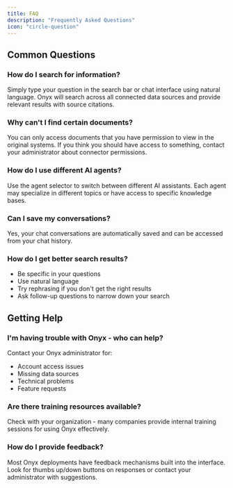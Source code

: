 ```yaml
---
title: FAQ
description: "Frequently Asked Questions"
icon: "circle-question"
---
```


## Common Questions

### How do I search for information?

Simply type your question in the search bar or chat interface using natural language. Onyx will search across all connected data sources and provide relevant results with source citations.

### Why can't I find certain documents?

You can only access documents that you have permission to view in the original systems. If you think you should have access to something, contact your administrator about connector permissions.

### How do I use different AI agents?

Use the agent selector to switch between different AI assistants. Each agent may specialize in different topics or have access to specific knowledge bases.

### Can I save my conversations?

Yes, your chat conversations are automatically saved and can be accessed from your chat history.

### How do I get better search results?

- Be specific in your questions
- Use natural language 
- Try rephrasing if you don't get the right results
- Ask follow-up questions to narrow down your search

## Getting Help

### I'm having trouble with Onyx - who can help?

Contact your Onyx administrator for:
- Account access issues
- Missing data sources
- Technical problems
- Feature requests

### Are there training resources available?

Check with your organization - many companies provide internal training sessions for using Onyx effectively.

### How do I provide feedback?

Most Onyx deployments have feedback mechanisms built into the interface. Look for thumbs up/down buttons on responses or contact your administrator with suggestions.
